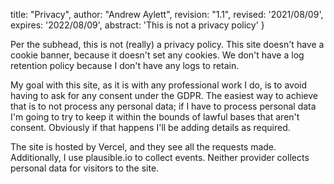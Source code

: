   title: "Privacy",
  author: "Andrew Aylett",
  revision: "1.1",
  revised: '2021/08/09',
  expires: '2022/08/09',
  abstract: 'This is not a privacy policy'
}

Per the subhead, this is not (really) a privacy policy.
This site doesn't have a cookie banner, because it doesn't set any cookies.
We don't have a log retention policy because I don't have any logs to retain.

My goal with this site, as it is with any professional work I do, is to avoid having to ask for any consent under the GDPR.
The easiest way to achieve that is to not process any personal data; if I have to process personal data I'm going to try to keep it within the bounds of lawful bases that aren't consent.
Obviously if that happens I'll be adding details as required.

The site is hosted by Vercel, and they see all the requests made.
Additionally, I use plausible.io to collect events.
Neither provider collects personal data for visitors to the site.
